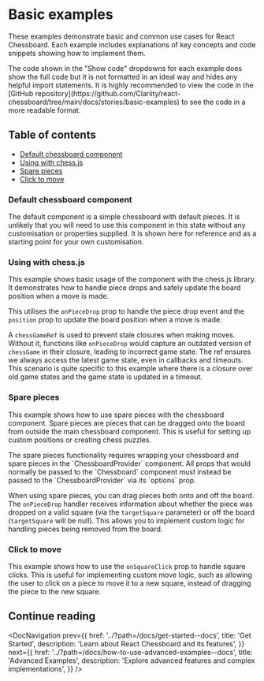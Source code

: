

<Meta title="How to use/Basic examples" />

# Basic examples

These examples demonstrate basic and common use cases for React Chessboard. Each example includes explanations of key concepts and code snippets showing how to implement them.

<HintMessage>
  The code shown in the "Show code" dropdowns for each example does show the
  full code but it is not formatted in an ideal way and hides any helpful import
  statements. It is highly recommended to view the code in the [GitHub
  repository](https://github.com/Clariity/react-chessboard/tree/main/docs/stories/basic-examples)
  to see the code in a more readable format.
</HintMessage>

## Table of contents

- [Default chessboard component](#default-chessboard-component)
- [Using with chess.js](#using-with-chessjs)
- [Spare pieces](#spare-pieces)
- [Click to move](#click-to-move)

### Default chessboard component

The default component is a simple chessboard with default pieces. It is unlikely that you will need to use this component in this state without any customisation or properties supplied. It is shown here for reference and as a starting point for your own customisation.

<Canvas of={DefaultStories.Default} />

### Using with chess.js

This example shows basic usage of the component with the chess.js library. It demonstrates how to handle piece drops and safely update the board position when a move is made.

This utilises the `onPieceDrop` prop to handle the piece drop event and the `position` prop to update the board position when a move is made.

A `chessGameRef` is used to prevent stale closures when making moves. Without it, functions like `onPieceDrop` would capture an outdated version of `chessGame` in their closure, leading to incorrect game state. The ref ensures we always access the latest game state, even in callbacks and timeouts. This scenario is quite specific to this example where there is a closure over old game states and the game state is updated in a timeout.

<Canvas of={PlayVsRandomStories.PlayVsRandom} />

### Spare pieces

This example shows how to use spare pieces with the chessboard component. Spare pieces are pieces that can be dragged onto the board from outside the main chessboard component. This is useful for setting up custom positions or creating chess puzzles.

<WarningMessage>
  The spare pieces functionality requires wrapping your chessboard and spare
  pieces in the `ChessboardProvider` component. All props that would normally be
  passed to the `Chessboard` component must instead be passed to the
  `ChessboardProvider` via its `options` prop.
</WarningMessage>

When using spare pieces, you can drag pieces both onto and off the board. The `onPieceDrop` handler receives information about whether the piece was dropped on a valid square (via the `targetSquare` parameter) or off the board (`targetSquare` will be null). This allows you to implement custom logic for handling pieces being removed from the board.

<Canvas of={SparePiecesStories.SparePieces} />

### Click to move

This example shows how to use the `onSquareClick` prop to handle square clicks. This is useful for implementing custom move logic, such as allowing the user to click on a piece to move it to a new square, instead of dragging the piece to the new square.

<Canvas of={ClickToMoveStories.ClickToMove} />

## Continue reading

<DocNavigation
  prev={{
    href: '../?path=/docs/get-started--docs',
    title: 'Get Started',
    description: 'Learn about React Chessboard and its features',
  }}
  next={{
    href: '../?path=/docs/how-to-use-advanced-examples--docs',
    title: 'Advanced Examples',
    description: 'Explore advanced features and complex implementations',
  }}
/>
